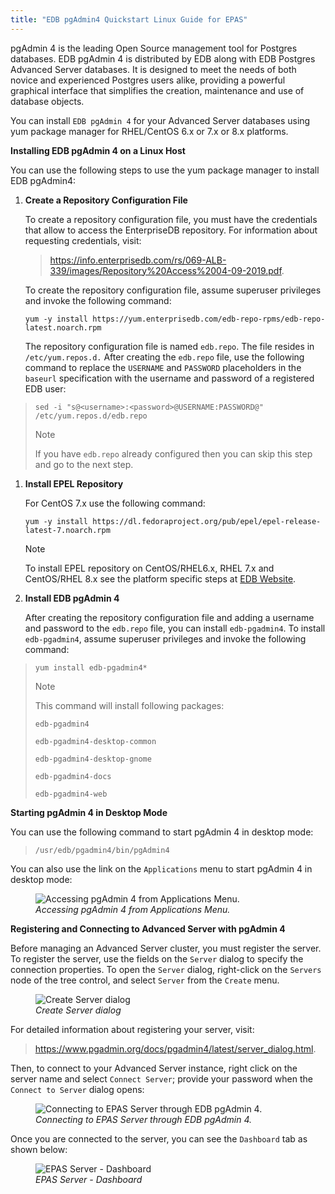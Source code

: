 ```yaml
---
title: "EDB pgAdmin4 Quickstart Linux Guide for EPAS"
---
```




pgAdmin 4 is the leading Open Source management tool for Postgres databases. EDB pgAdmin 4 is distributed by EDB along with EDB Postgres Advanced Server databases. It is designed to meet the needs of both novice and experienced Postgres users alike, providing a powerful graphical interface that simplifies the creation, maintenance and use of database objects.

You can install `EDB pgAdmin 4` for your Advanced Server databases using yum package manager for RHEL/CentOS 6.x or 7.x or 8.x platforms.

**Installing EDB pgAdmin 4 on a Linux Host**

You can use the following steps to use the yum package manager to install EDB pgAdmin4:

1.  **Create a Repository Configuration File**

    To create a repository configuration file, you must have the credentials that allow to access the EnterpriseDB repository. For information about requesting credentials, visit:

    > <https://info.enterprisedb.com/rs/069-ALB-339/images/Repository%20Access%2004-09-2019.pdf>.

    To create the repository configuration file, assume superuser privileges and invoke the following command:

    ``` text
    yum -y install https://yum.enterprisedb.com/edb-repo-rpms/edb-repo-latest.noarch.rpm
    ```

    The repository configuration file is named `edb.repo`. The file resides in `/etc/yum.repos.d.` After creating the `edb.repo` file, use the following command to replace the `USERNAME` and `PASSWORD` placeholders in the `baseurl` specification with the username and password of a registered EDB user:

> ``` text
> sed -i "s@<username>:<password>@USERNAME:PASSWORD@" /etc/yum.repos.d/edb.repo
> ```
>
> <div class="note">
>
> <div class="title">
>
> Note
>
> </div>
>
> If you have `edb.repo` already configured then you can skip this step and go to the next step.
>
> </div>

1.  **Install EPEL Repository**

    For CentOS 7.x use the following command:

    ``` text
    yum -y install https://dl.fedoraproject.org/pub/epel/epel-release-latest-7.noarch.rpm
    ```

    <div class="note">

    <div class="title">

    Note

    </div>

    To install EPEL repository on CentOS/RHEL6.x, RHEL 7.x and CentOS/RHEL 8.x see the platform specific steps at [EDB Website](https://repos.enterprisedb.com/).

    </div>

2.  **Install EDB pgAdmin 4**

    After creating the repository configuration file and adding a username and password to the `edb.repo` file, you can install `edb-pgadmin4`. To install `edb-pgadmin4`, assume superuser privileges and invoke the following command:

> ``` text
> yum install edb-pgadmin4*
> ```
>
> <div class="note">
>
> <div class="title">
>
> Note
>
> </div>
>
> This command will install following packages:
>
> `edb-pgadmin4`
>
> `edb-pgadmin4-desktop-common`
>
> `edb-pgadmin4-desktop-gnome`
>
> `edb-pgadmin4-docs`
>
> `edb-pgadmin4-web`
>
> </div>

**Starting pgAdmin 4 in Desktop Mode**

You can use the following command to start pgAdmin 4 in desktop mode:

> ``` text
> /usr/edb/pgadmin4/bin/pgAdmin4
> ```

You can also use the link on the `Applications` menu to start pgAdmin 4 in desktop mode:

<figure><img src="images/pgadmin4_from_applications_menu.png" class="align-center" alt="Accessing pgAdmin 4 from Applications Menu." /><figcaption aria-hidden="true"><em>Accessing pgAdmin 4 from Applications Menu.</em></figcaption></figure>

<div id="registering_and_connecting_advanced_server_on_edb_pgadmin_4" class="registered_link"></div>

**Registering and Connecting to Advanced Server with pgAdmin 4**

Before managing an Advanced Server cluster, you must register the server. To register the server, use the fields on the `Server` dialog to specify the connection properties. To open the `Server` dialog, right-click on the `Servers` node of the tree control, and select `Server` from the `Create` menu.

<figure><img src="images/server_general.png" class="align-center" alt="Create Server dialog" /><figcaption aria-hidden="true"><em>Create Server dialog</em></figcaption></figure>

For detailed information about registering your server, visit:

> <https://www.pgadmin.org/docs/pgadmin4/latest/server_dialog.html>.

Then, to connect to your Advanced Server instance, right click on the server name and select `Connect Server`; provide your password when the `Connect to Server` dialog opens:

<figure><img src="images/connect_to_epas_server.png" class="align-center" alt="Connecting to EPAS Server through EDB pgAdmin 4." /><figcaption aria-hidden="true"><em>Connecting to EPAS Server through EDB pgAdmin 4.</em></figcaption></figure>

Once you are connected to the server, you can see the `Dashboard` tab as shown below:

<figure><img src="images/edb_pgadmin4_first_look.png" class="align-center" alt="EPAS Server - Dashboard" /><figcaption aria-hidden="true"><em>EPAS Server - Dashboard</em></figcaption></figure>
